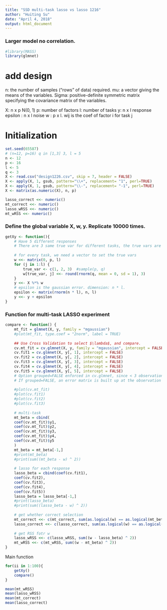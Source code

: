 ```yaml
---
title: "SSD multi-task lasso vs lasso 1216"
author: "Huiting Su"
date: "April 4, 2018"
output: html_document
---
```


### Larger model no correlation.

```r
#library(MASS)
library(glmnet)
```
# add design


n: the number of samples ("rows" of data) required.
mu: a vector giving the means of the variables.
Sigma: positive-definite symmetric matrix specifying the covariance matrix of the variables.

X: n x p  N(0, 1)
p: number of factors
l: number of tasks
y: n x l  response
epsilon : n x l  noise
w : p x l. wij is the coef of factor i for task j


# Initialization
```r
set.seed(65587)
# (n=12, p=16) q in [1,3] 3, l = 5
n <- 12
p <- 16
l <- 5
q <- 3
X <- read.csv("design1226.csv", skip = 7, header = FALSE)
X <- apply(X, 1, gsub, pattern="\\+", replacement= "1", perl=TRUE)
X <- apply(X, 1, gsub, pattern="\\-", replacement= "-1", perl=TRUE)
X <- matrix(as.numeric(X), n, p)

lasso_correct <<- numeric()
mt_correct <<- numeric()
lasso_wRSS <<- numeric()
mt_wRSS <<- numeric()
```

### Define the global variable X, w, y. Replicate 10000 times.
```r
getXy <- function(){
    # Have 5 different responses
    # There are 3 same true var for different tasks, the true vars are randomly chosen
    
    # for every task, we need a vector to set the true vars
    w <<- matrix(0, p, l)
    for (j in 1:l) {
        true_var <- c(1, 2, 3)  #sample(p, q)
        w[true_var, j] <<- round(rnorm(q, mean = 0, sd = 1), 3)
    }
    y <<- X %*% w
    # epsilon is the gaussian error. dimension: n * l.
    epsilon <- matrix(rnorm(n * l), n, l)
    y <<- y + epsilon
}
```


### Function for multi-task LASSO experiment
```r
compare <- function() {
    mt_fit = glmnet(X, y, family = "mgaussian")
    #plot(mt_fit, type.coef = "2norm", label = TRUE)
    
    ## Use Cross Validation to select $\lambda$, and compare.
    cv.mt_fit = cv.glmnet(X, y, family = "mgaussian", intercept = FALSE)
    cv.fit1 = cv.glmnet(X, y[, 1], intercept = FALSE)
    cv.fit2 = cv.glmnet(X, y[, 2], intercept = FALSE)
    cv.fit3 = cv.glmnet(X, y[, 3], intercept = FALSE)
    cv.fit4 = cv.glmnet(X, y[, 4], intercept = FALSE)
    cv.fit5 = cv.glmnet(X, y[, 5], intercept = FALSE)
    # Option grouped=FALSE enforced in cv.glmnet, since < 3 observations per fold
    # If grouped=FALSE, an error matrix is built up at the observation level from the predictions from the nfold fits, and then summarized
    
    #plot(cv.mt_fit)
    #plot(cv.fit1)
    #plot(cv.fit2)
    #plot(cv.fit3)
    
    # multi-task
    mt_beta = cbind(
    coef(cv.mt_fit)$y1,
    coef(cv.mt_fit)$y2,
    coef(cv.mt_fit)$y3,
    coef(cv.mt_fit)$y4,
    coef(cv.mt_fit)$y5
    )
    mt_beta = mt_beta[-1,]
    #print(mt_beta)
    #print(sum((mt_beta - w) ^ 2))
    
    # lasso for each response
    lasso_beta = cbind(coef(cv.fit1),
    coef(cv.fit2),
    coef(cv.fit3),
    coef(cv.fit4),
    coef(cv.fit5))
    lasso_beta = lasso_beta[-1,]
    #print(lasso_beta)
    #print(sum((lasso_beta - w) ^ 2))
    
    # get whether correct selection
    mt_correct <<- c(mt_correct, sum(as.logical(w) == as.logical(mt_beta)) / (p * l))
    lasso_correct <<- c(lasso_correct, sum(as.logical(w) == as.logical(lasso_beta)) / (p * l))
    
    # get RSS fotr w
    lasso_wRSS <<- c(lasso_wRSS, sum((w - lasso_beta) ^ 2))
    mt_wRSS <<- c(mt_wRSS, sum((w - mt_beta) ^ 2))
}

```

Main function
```r
for(ii in 1:100){
    getXy()
    compare()
}

mean(mt_wRSS)
mean(lasso_wRSS)
mean(mt_correct)
mean(lasso_correct)
```

